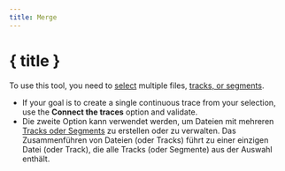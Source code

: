 ```yaml
---
title: Merge
---
```


<script>
</script>

# <Group size="24" class="inline-block" style="margin-bottom: 5px" /> { title }

To use this tool, you need to [select](../files-and-stats) multiple files, [tracks, or segments](../gpx).

- If your goal is to create a single continuous trace from your selection, use the **Connect the traces** option and validate.
- Die zweite Option kann verwendet werden, um Dateien mit mehreren [Tracks oder Segments](../gpx) zu erstellen oder zu verwalten.
  Das Zusammenführen von Dateien (oder Tracks) führt zu einer einzigen Datei (oder Track), die alle Tracks (oder Segmente) aus der Auswahl enthält.

<div class="flex flex-row justify-center">
    <Merge class="text-foreground p-3 border rounded-md shadow-lg" />
</div>
